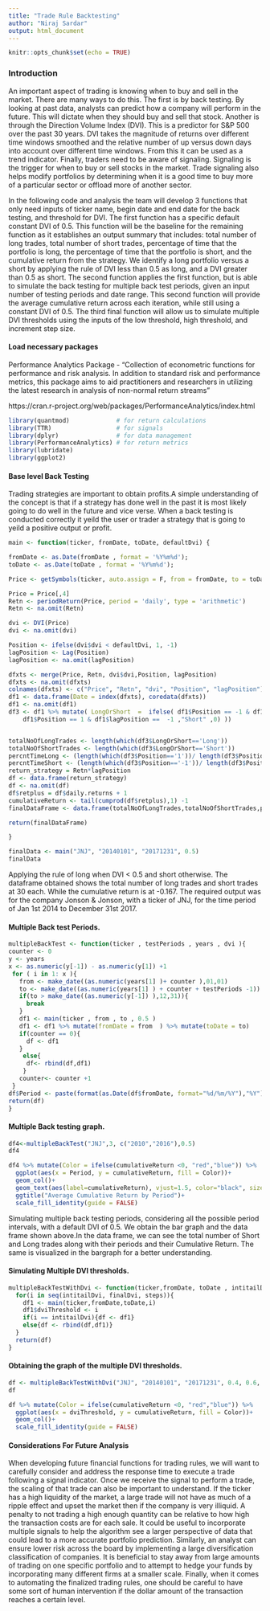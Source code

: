```yaml
---
title: "Trade Rule Backtesting"
author: "Niraj Sardar"
output: html_document
---
```


```r
knitr::opts_chunk$set(echo = TRUE)
```

### Introduction
An important aspect of trading is knowing when to buy and sell in the market. There are many ways to do this. The first is by back testing. By looking at past data, analysts can predict how a company will perform in the future. This will dictate when they should buy and sell that stock. Another is through the Direction Volume Index (DVI). This is a predictor for S&P 500 over the past 30 years. DVI takes the magnitude of returns over different time windows smoothed and the relative number of up versus down days into account over different time windows. From this it can be used as a trend indicator. Finally, traders need to be aware of signaling.
Signaling is the trigger for when to buy or sell stocks in the market. Trade signaling also helps modify portfolios by determining when it is a good time to buy more of a particular sector or offload more of another sector.

In the following code and analysis the team will develop 3 functions that only need inputs of ticker name, begin date and end date for the back testing, and threshold for DVI. The first function has a specific default constant DVI of 0.5. This function will be the baseline for the remaining function as it establishes an output summary that includes: total number of long trades, total number of short trades, percentage of time that the portfolio is long, the percentage of time that the portfolio is short, and the cumulative return from the strategy. We identify a long portfolio versus a short by applying the rule of DVI less than 0.5 as long, and a DVI greater than 0.5 as short. The second function applies the first function, but is able to simulate the back testing for multiple back test periods, given an input number of testing periods and date range. This second function will provide the average cumulative return across each iteration, while still using a constant DVI of 0.5. The third final function will allow us to simulate multiple DVI thresholds using the inputs of the low threshold, high threshold, and increment step size. 

#### Load necessary packages
Performance Analytics Package - 
"Collection of econometric functions for performance and risk analysis. In addition to standard risk and performance metrics, this package aims to aid practitioners and researchers in utilizing the latest research in analysis of non-normal return streams"

https://cran.r-project.org/web/packages/PerformanceAnalytics/index.html 

```r

library(quantmod)             # for return calculations
library(TTR)                  # for signals
library(dplyr)                # for data management
library(PerformanceAnalytics) # for return metrics
library(lubridate)
library(ggplot2)
```

#### Base level Back Testing
Trading strategies are important to obtain profits.A simple understanding of the concept is that if a strategy has done well in the past it is most likely going to do well in the future and vice verse. When a back testing is conducted correctly it yeild the user or trader a strategy that is going to yeild a positive output or profit.
```r
main <- function(ticker, fromDate, toDate, defaultDvi) {

fromDate <- as.Date(fromDate , format = '%Y%m%d');
toDate <- as.Date(toDate , format = '%Y%m%d');

Price <- getSymbols(ticker, auto.assign = F, from = fromDate, to = toDate ,periodicity = "daily")

Price = Price[,4]
Retn <- periodReturn(Price, period = 'daily', type = 'arithmetic')
Retn <- na.omit(Retn)

dvi <- DVI(Price)
dvi <- na.omit(dvi)

Position <- ifelse(dvi$dvi < defaultDvi, 1, -1)
lagPosition <- Lag(Position)
lagPosition <- na.omit(lagPosition)

dfxts <- merge(Price, Retn, dvi$dvi,Position, lagPosition)
dfxts <- na.omit(dfxts)
colnames(dfxts) <- c("Price", "Retn", "dvi", "Position", "lagPosition")
df1 <- data.frame(Date = index(dfxts), coredata(dfxts))
df1 <- na.omit(df1)
df3 <- df1 %>% mutate( LongOrShort  =  ifelse( df1$Position == -1 & df1$lagPosition ==  1 , "Long" , ifelse( 
    df1$Position == 1 & df1$lagPosition ==  -1 ,"Short" ,0) ))


totalNoOfLongTrades <- length(which(df3$LongOrShort=='Long'))
totalNoOfShortTrades <- length(which(df3$LongOrShort=='Short'))
percntTimeLong <- (length(which(df3$Position=='1'))/ length(df3$Position))*100
percntTimeShort <- (length(which(df3$Position=='-1'))/ length(df3$Position))*100
return_strategy = Retn*lagPosition
df <- data.frame(return_strategy)
df <- na.omit(df)
df$retplus = df$daily.returns + 1
cumulativeReturn <- tail(cumprod(df$retplus),1) -1
finalDataFrame <- data.frame(totalNoOfLongTrades,totalNoOfShortTrades,percntTimeLong,percntTimeShort,cumulativeReturn)

return(finalDataFrame)

}
```


```r

finalData <- main("JNJ", "20140101", "20171231", 0.5)
finalData
```
Applying the rule of long when DVI < 0.5 and short otherwise. The dataframe obtained shows the total number of long trades and short trades at 30 each. While the cumulative return is at -0.167. The required output was for the company Jonson & Jonson, with a ticker of JNJ, for the time period of Jan 1st 2014 to December 31st 2017.

#### Multiple Back test Periods.
```r
multipleBackTest <- function(ticker , testPeriods , years , dvi ){
counter <- 0
y <- years
x <- as.numeric(y[-1]) - as.numeric(y[1]) +1 
 for ( i in 1: x ){
   from <- make_date((as.numeric(years[1] )+ counter ),01,01)
   to <- make_date((as.numeric(years[1] ) + counter + testPeriods -1))
   if(to > make_date((as.numeric(y[-1]) ),12,31)){
     break
   }
   df1 <- main(ticker , from , to , 0.5 )
   df1 <- df1 %>% mutate(fromDate = from  ) %>% mutate(toDate = to)
   if(counter == 0){
     df <- df1
   }
    else{
     df<- rbind(df,df1) 
    }
   counter<- counter +1
 }
df$Period <- paste(format(as.Date(df$fromDate, format="%d/%m/%Y"),"%Y"),format(as.Date(df$toDate, format="%d/%m/%Y"),"%Y"),sep ="-")
return(df)
}
```

#### Multiple Back testing graph.
```r
df4<-multipleBackTest("JNJ",3, c("2010","2016"),0.5)
df4

df4 %>% mutate(Color = ifelse(cumulativeReturn <0, "red","blue")) %>%
  ggplot(aes(x = Period, y = cumulativeReturn, fill = Color))+
  geom_col()+
  geom_text(aes(label=cumulativeReturn), vjust=1.5, color="black", size=3)+
  ggtitle("Average Cumulative Return by Period")+
  scale_fill_identity(guide = FALSE)

```
Simulating multiple back testing periods, considering all the possible period intervals, with a default DVI of 0.5. We obtain the bar graph and the data frame shown above.In the data frame, we can see the total number of Short and Long trades along with their periods and their Cumulative Return. The same is visualized in the bargraph for a better understanding.

#### Simulating Multiple DVI thresholds.
```r
multipleBackTestWithDvi <- function(ticker,fromDate, toDate , intitailDvi ,finalDvi, steps){
  for(i in seq(intitailDvi, finalDvi, steps)){
    df1 <- main(ticker,fromDate,toDate,i)
    df1$dviThreshold <- i
    if(i == intitailDvi){df <- df1}
    else{df <- rbind(df,df1)}
  }
  return(df)
}
```

#### Obtaining the graph of the multiple DVI thresholds.
```r
df <- multipleBackTestWithDvi("JNJ", "20140101", "20171231", 0.4, 0.6, 0.01)
df

df %>% mutate(Color = ifelse(cumulativeReturn <0, "red","blue")) %>%
  ggplot(aes(x = dviThreshold, y = cumulativeReturn, fill = Color))+
  geom_col()+
  scale_fill_identity(guide = FALSE)

```

#### Considerations For Future Analysis
When developing future financial functions for trading rules, we will want to carefully consider and address the response time to execute a trade following a signal indicator. Once we receive the signal to perform a trade, the scaling of that trade can also be important to understand. If the ticker has a high liquidity of the market, a large trade will not have as much of a ripple effect and upset the market then if the company is very illiquid. A penalty to not trading a high enough quantity can be relative to how high the transaction costs are for each sale. It could be useful to incorporate multiple signals to help the algorithm see a larger perspective of data that could lead to a more accurate portfolio prediction. Similarly, an analyst can ensure lower risk across the board by implementing a large diversification classification of companies. It is beneficial to stay away from large amounts of trading on one specific portfolio and to attempt to hedge your funds by incorporating many different firms at a smaller scale. Finally, when it comes to automating the finalized trading rules, one should be careful to have some sort of human intervention if the dollar amount of the transaction reaches a certain level. 
